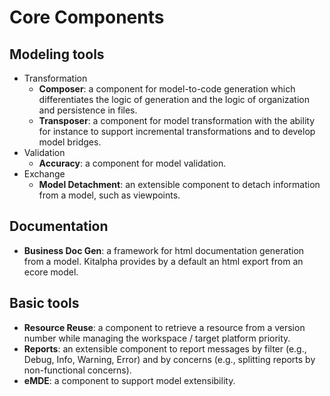 = Core Components =

== Modeling tools ==
* Transformation
** '''Composer''': a component for model-to-code generation which differentiates the logic of generation and the logic of organization and persistence in files.
** '''Transposer''': a component for model transformation with the ability for instance to support incremental transformations and to develop model bridges.
* Validation
** '''Accuracy''': a component for model validation.
* Exchange
** '''Model Detachment''': an extensible component to detach information from a model, such as viewpoints.

== Documentation ==
* '''Business Doc Gen''': a framework for html documentation generation from a model. Kitalpha provides by a default an html export from an ecore model.

== Basic tools ==
* '''Resource Reuse''': a component to retrieve a resource from a version number while managing the workspace / target platform priority.
* '''Reports''': an extensible component to report messages by filter (e.g., Debug, Info, Warning, Error) and by concerns (e.g., splitting reports by non-functional concerns).
* '''eMDE''': a component to support model extensibility.
